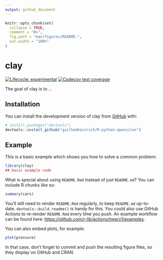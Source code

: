 ```yaml
---
output: github_document
---
```


<!-- README.md is generated from README.Rmd. Please edit that file -->

```r
knitr::opts_chunk$set(
  collapse = TRUE,
  comment = "#>",
  fig.path = "man/figures/README-",
  out.width = "100%"
)
```
# clay

<!-- badges: start -->
[![Lifecycle: experimental](https://img.shields.io/badge/lifecycle-experimental-orange.svg)](https://lifecycle.r-lib.org/articles/stages.html#experimental)
[![Codecov test coverage](https://codecov.io/gh/guilhemheinrich/R-python-opensilex/branch/master/graph/badge.svg)](https://app.codecov.io/gh/guilhemheinrich/R-python-opensilex?branch=master)
<!-- badges: end -->

The goal of clay is to ...

## Installation

You can install the development version of clay from [GitHub](https://github.com/) with:

``` r
# install.packages("devtools")
devtools::install_github("guilhemheinrich/R-python-opensilex")
```
## Example

This is a basic example which shows you how to solve a common problem:

```r
library(clay)
## basic example code
```

What is special about using `README.Rmd` instead of just `README.md`? You can include R chunks like so:

```r
summary(cars)
```

You'll still need to render `README.Rmd` regularly, to keep `README.md` up-to-date. `devtools::build_readme()` is handy for this. You could also use GitHub Actions to re-render `README.Rmd` every time you push. An example workflow can be found here: <https://github.com/r-lib/actions/tree/v1/examples>.

You can also embed plots, for example:

```r
plot(pressure)
```

In that case, don't forget to commit and push the resulting figure files, so they display on GitHub and CRAN.

